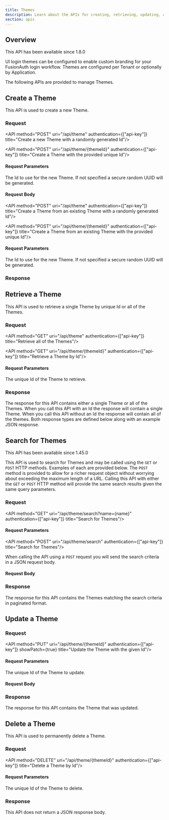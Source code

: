 ```yaml
---
title: Themes
description: Learn about the APIs for creating, retrieving, updating, and deleting hosted login page themes.
section: apis
---
```



## Overview

<Aside type="version">
This API has been available since 1.8.0
</Aside>

UI login themes can be configured to enable custom branding for your FusionAuth login workflow.  Themes are configured per Tenant or optionally by Application.

The following APIs are provided to manage Themes.

## Create a Theme

This API is used to create a new Theme.

### Request

<API method="POST" uri="/api/theme" authentication={["api-key"]} title="Create a new Theme with a randomly generated Id"/>

<API method="POST" uri="/api/theme/{themeId}" authentication={["api-key"]} title="Create a Theme with the provided unique Id"/>

#### Request Parameters

<APIBlock>
  <APIField name="themeId" type="UUID" optional defaults="secure random UUID">
    The Id to use for the new Theme. If not specified a secure random UUID will be generated.
  </APIField>
</APIBlock>

#### Request Body

<APIBlock>
  <ThemeRequestBody />
  <ThemeTemplateFields singleRequest />
  <ThemeVariables request={true} />
</APIBlock>

<ThemeRequestBodySuffix />

<API method="POST" uri="/api/theme" authentication={["api-key"]} title="Create a Theme from an existing Theme with a randomly generated Id"/>

<API method="POST" uri="/api/theme/{themeId}" authentication={["api-key"]} title="Create a Theme from an existing Theme with the provided unique Id"/>

#### Request Parameters

<APIBlock>
  <APIField name="themeId" type="UUID" optional defaults="secure random UUID">
    The Id to use for the new Theme. If not specified a secure random UUID will be generated.
  </APIField>
</APIBlock>

<ThemeCopyRequestBody />

### Response

<StandardGetResponseCodes never_search_error />

<ThemeResponseBody />

<ThemeTemplateFields singleResponse />
<ThemeVariables />
<ThemeResponseBodySuffix />


## Retrieve a Theme

This API is used to retrieve a single Theme by unique Id or all of the Themes.

### Request

<API method="GET" uri="/api/theme" authentication={["api-key"]} title="Retrieve all of the Themes"/>

<API method="GET" uri="/api/theme/{themeId}" authentication={["api-key"]} title="Retrieve a Theme by Id"/>

#### Request Parameters

<APIBlock>
  <APIField name="themeId" type="UUID" required>
    The unique Id of the Theme to retrieve.
  </APIField>
</APIBlock>

### Response

The response for this API contains either a single Theme or all of the Themes. When you call this API with an Id the response will contain a single Theme. When you call this API without an Id the response will contain all of the themes. Both response types are defined below along with an example JSON response.


<StandardGetResponseCodes never_search_error />

<ThemeResponseBody />

<ThemeTemplateFields singleResponse />
<ThemeVariables />
<ThemeResponseBodySuffix />

<ThemeResponsesBody />

<ThemeTemplateFields response />
<ThemeVariables />
<ThemeResponsesBodySuffix />

## Search for Themes
<Aside type="version">
This API has been available since 1.45.0
</Aside>

This API is used to search for Themes and may be called using the `GET` or `POST` HTTP methods. Examples of each are provided below. The `POST` method is provided to allow for a richer request object without worrying about exceeding the maximum length of a URL. Calling this API with either the `GET` or `POST` HTTP method will provide the same search results given the same query parameters.

### Request

<API method="GET" uri="/api/theme/search?name={name}" authentication={["api-key"]} title="Search for Themes"/>

#### Request Parameters

<ThemeSearchRequestParameters parameter_prefix="" />

<API method="POST" uri="/api/theme/search" authentication={["api-key"]} title="Search for Themes"/>

When calling the API using a `POST` request you will send the search criteria in a JSON request body.

#### Request Body

<ThemeSearchRequestParameters parameter_prefix="search." />

<JSON title="Example JSON Request" src="themes/search-post-request.json" />

### Response

The response for this API contains the Themes matching the search criteria in paginated format.

<StandardGetResponseCodes never_missing never_search_error />

<ThemeResponsesBody include_total />
<ThemeTemplateFields />
<ThemeVariables search />
<ThemeResponsesBodySuffix include_total />

## Update a Theme

<GenericUpdateExplanationFragment capitalized_object_name="Theme" />

### Request

<API method="PUT" uri="/api/theme/{themeId}" authentication={["api-key"]} showPatch={true} title="Update the Theme with the given Id"/>

#### Request Parameters

<APIBlock>
  <APIField name="themeId" type="UUID" required>
    The unique Id of the Theme to update.
  </APIField>
</APIBlock>

#### Request Body

<APIBlock>
  <ThemePutRequestBody />
  <ThemeTemplateFields singleRequest />
  <ThemeVariables request />
</APIBlock>
<ThemeRequestBodySuffix />

### Response

The response for this API contains the Theme that was updated.

<StandardPutResponseCodes />

<ThemeResponseBody />

<ThemeTemplateFields singleResponse />
<ThemeVariables />
<ThemeResponseBodySuffix />


## Delete a Theme

This API is used to permanently delete a Theme.

### Request

<API method="DELETE" uri="/api/theme/{themeId}" authentication={["api-key"]} title="Delete a Theme by Id"/>

#### Request Parameters

<APIBlock>
  <APIField name="themeId" type="UUID" required>
    The unique Id of the Theme to delete.
  </APIField>
</APIBlock>

### Response

This API does not return a JSON response body.

<StandardDeleteResponseCodes />
